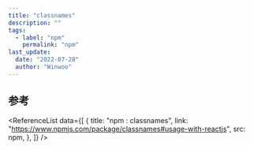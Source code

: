 ```yaml
---
title: "classnames"
description: ""
tags:
  - label: "npm"
    permalink: "npm"
last_update:
  date: "2022-07-28"
  author: "Winwoo"
---
```



## 参考

<ReferenceList
  data={[
    {
      title: "npm : classnames",
      link: "https://www.npmjs.com/package/classnames#usage-with-reactjs",
      src: npm,
    },
  ]}
/>
